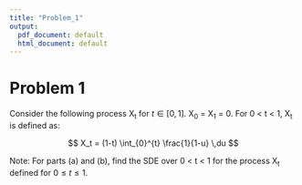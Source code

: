 ```yaml
---
title: "Problem_1"
output:
  pdf_document: default
  html_document: default
---
```


# Problem 1

Consider the following process X~t~ for $t \in [0, 1]$. X~0~ = X~1~ = 0.
For 0 < t < 1, X~t~ is defined as:

$$ X_t = (1-t)   \int_{0}^{t} \frac{1}{1-u} \,du $$

Note: For parts (a) and (b), find the SDE over 0 < t < 1 for the process X~t~ defined for $0 \le t \le 1$.